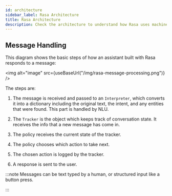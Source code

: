 ```yaml
---
id: architecture
sidebar_label: Rasa Architecture
title: Rasa Architecture
description: Check the architecture to understand how Rasa uses machine learning, context and state of the conversation to predict the next action of the AI Assistant.
---
```


## Message Handling

This diagram shows the basic steps of how an assistant built with Rasa
responds to a message:



<img alt="image" src={useBaseUrl("/img/rasa-message-processing.png")} />

The steps are:

1. The message is received and passed to an `Interpreter`, which
   converts it into a dictionary including the original text, the intent,
   and any entities that were found. This part is handled by NLU.

2. The `Tracker` is the object which keeps track of conversation state.
   It receives the info that a new message has come in.

3. The policy receives the current state of the tracker.

4. The policy chooses which action to take next.

5. The chosen action is logged by the tracker.

6. A response is sent to the user.

:::note
Messages can be text typed by a human, or structured input
like a button press.

:::
